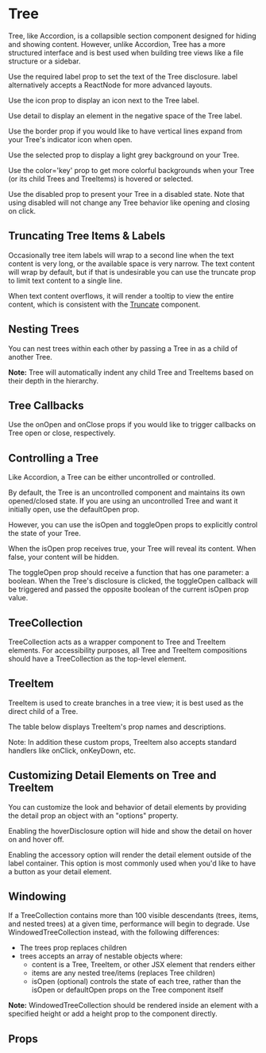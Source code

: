 
<Meta component={Tree} title="Docs/Tree" />

# Tree

Tree, like Accordion, is a collapsible section component designed for hiding and showing content. However, unlike Accordion, Tree has a more structured interface and is best used when building tree views like a file structure or a sidebar.

Use the required label prop to set the text of the Tree disclosure. label alternatively accepts a ReactNode for more advanced layouts.

Use the icon prop to display an icon next to the Tree label.

<Editor code={storyIcon} />

Use detail to display an element in the negative space of the Tree label.

<Editor code={storyDetail} />

Use the border prop if you would like to have vertical lines expand from your Tree's indicator icon when open.

<Editor code={storyBorder} />

Use the selected prop to display a light grey background on your Tree.

Use the color='key' prop to get more colorful backgrounds when your Tree (or its child Trees and TreeItems) is hovered or selected.

Use the disabled prop to present your Tree in a disabled state. Note that using disabled will not change any Tree behavior like opening and closing on click.

<Editor code={storyExample1} />

## Truncating Tree Items & Labels

Occasionally tree item labels will wrap to a second line when the text content is very long, or the available space is very narrow. The text content will wrap by default, but if that is undesirable you can use the truncate prop to limit text content to a single line.

When text content overflows, it will render a tooltip to view the entire content, which is consistent with the [Truncate](/components/text/truncate) component.

<Editor code={storyTruncateExample} />

## Nesting Trees

You can nest trees within each other by passing a Tree in as a child of another Tree.

**Note:** Tree will automatically indent any child Tree and TreeItems based on their depth in the hierarchy.

<Editor code={storyNesting} />

## Tree Callbacks

Use the onOpen and onClose props if you would like to trigger callbacks on Tree open or close, respectively.

<Editor code={storyCallbacks} />

## Controlling a Tree

Like Accordion, a Tree can be either uncontrolled or controlled.

By default, the Tree is an uncontrolled component and maintains its own opened/closed state. If you are using an uncontrolled Tree and want it initially open, use the defaultOpen prop.

However, you can use the isOpen and toggleOpen props to explicitly control the state of your Tree.

When the isOpen prop receives true, your Tree will reveal its content. When false, your content will be hidden.

The toggleOpen prop should receive a function that has one parameter: a boolean. When the Tree's disclosure is clicked, the toggleOpen callback will be triggered and passed the opposite boolean of the current isOpen prop value.

<Editor code={storyControlled} />

## TreeCollection

TreeCollection acts as a wrapper component to Tree and TreeItem elements. For accessibility purposes, all Tree and TreeItem compositions should have a TreeCollection as the top-level element.

<Editor code={storyDefault} />

## TreeItem

TreeItem is used to create branches in a tree view; it is best used as the direct child of a Tree.

The table below displays TreeItem's prop names and descriptions.

<ListItemPropTable />

Note: In addition these custom props, TreeItem also accepts standard handlers like onClick, onKeyDown, etc.

<Editor code={storyHandlers} />

## Customizing Detail Elements on Tree and TreeItem

You can customize the look and behavior of detail elements by providing the detail prop an object with an "options" property.

Enabling the hoverDisclosure option will hide and show the detail on hover on and hover off.

Enabling the accessory option will render the detail element outside of the label container. This option is most commonly used when you'd like to have a button as your detail element.

<Editor code={storyCustomDetail} />

## Windowing

If a TreeCollection contains more than 100 visible descendants (trees, items, and nested trees) at a given time, performance will begin to degrade.
Use WindowedTreeCollection instead, with the following differences:

- The trees prop replaces children
- trees accepts an array of nestable objects where:
  - content is a Tree, TreeItem, or other JSX element that renders either
  - items are any nested tree/items (replaces Tree children)
  - isOpen (optional) controls the state of each tree, rather than the
    isOpen or defaultOpen props on the Tree component itself

**Note:** WindowedTreeCollection should be rendered inside an element with a specified height
or add a height prop to the component directly.

<Editor code={storyWindowingExample} />

## Props

<ArgsTable of={Tree} exclude={excludedProps} />
